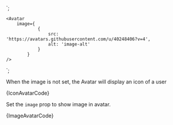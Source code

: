 
<Avatar />
`;

    <Avatar 
        image={ 
                { 
                    src: 'https://avatars.githubusercontent.com/u/40248406?v=4', 
                    alt: 'image-alt' 
                }
            } 
    />
`;

<Section
	title="Icon ( default )"
	contained={true}
	style={{ paddingRight: 0, paddingBottom: 0, paddingLeft: 0 }}
>
	<p>
		When the image is not set, the Avatar will display an icon of a user
	</p>
	<Preview wrapper={true}>
		<Avatar />
	</Preview>
	<Snippet language="js">{IconAvatarCode}</Snippet>
</Section>

<Section
	title="Image"
	contained={true}
	style={{ paddingRight: 0, paddingBottom: 0, paddingLeft: 0 }}
>
	<p>
		Set the <Code small={true}>image</Code> prop to show image in avatar.
	</p>
	<Preview wrapper={true}>
		<Avatar
			image={{
				src: 'https://avatars.githubusercontent.com/u/40248406?v=4',
				alt: 'image-alt',
			}}
		/>
	</Preview>
	<Snippet language="js">{ImageAvatarCode}</Snippet>
</Section>
